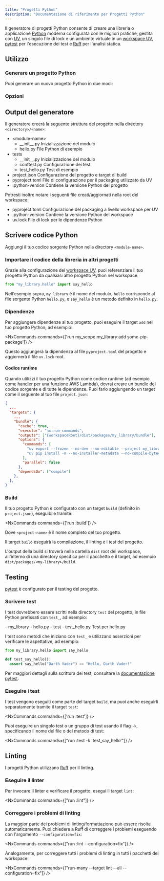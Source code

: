 ```yaml
---
title: "Progetti Python"
description: "Documentazione di riferimento per Progetti Python"
---
```





Il generatore di progetti Python consente di creare una libreria o applicazione [Python](https://www.python.org/) moderna configurata con le migliori pratiche, gestita con [UV](https://docs.astral.sh/uv/), un singolo file di lock e un ambiente virtuale in un [workspace UV](https://docs.astral.sh/uv/concepts/projects/workspaces/), [pytest](https://docs.pytest.org/en/stable/) per l'esecuzione dei test e [Ruff](https://docs.astral.sh/ruff/) per l'analisi statica.

## Utilizzo

### Generare un progetto Python

Puoi generare un nuovo progetto Python in due modi:

<RunGenerator generator="py#project" />

### Opzioni

<GeneratorParameters schema={schema} />

## Output del generatore

Il generatore creerà la seguente struttura del progetto nella directory `<directory>/<name>`:

<FileTree>

  - \<module-name>
    - \_\_init\_\_.py Inizializzazione del modulo
    - hello.py File Python di esempio
  - tests
    - \_\_init\_\_.py Inizializzazione del modulo  
    - conftest.py Configurazione dei test
    - test_hello.py Test di esempio
  - project.json Configurazione del progetto e target di build
  - pyproject.toml File di configurazione per il packaging utilizzato da UV
  - .python-version Contiene la versione Python del progetto

</FileTree>

Potresti inoltre notare i seguenti file creati/aggiornati nella root del workspace:

<FileTree>

  - pyproject.toml Configurazione del packaging a livello workspace per UV
  - .python-version Contiene la versione Python del workspace  
  - uv.lock File di lock per le dipendenze Python

</FileTree>

## Scrivere codice Python

Aggiungi il tuo codice sorgente Python nella directory `<module-name>`.

### Importare il codice della libreria in altri progetti

Grazie alla configurazione dei [workspace UV](https://docs.astral.sh/uv/concepts/projects/workspaces/), puoi referenziare il tuo progetto Python da qualsiasi altro progetto Python nel workspace:

```python title="packages/my_other_project/my_other_project/main.py"
from "my_library.hello" import say_hello
```

Nell'esempio sopra, `my_library` è il nome del modulo, `hello` corrisponde al file sorgente Python `hello.py`, e `say_hello` è un metodo definito in `hello.py`.

### Dipendenze

Per aggiungere dipendenze al tuo progetto, puoi eseguire il target `add` nel tuo progetto Python, ad esempio:

<NxCommands commands={['run my_scope.my_library:add some-pip-package']} />

Questo aggiungerà la dipendenza al file `pyproject.toml` del progetto e aggiornerà il file `uv.lock` root.

#### Codice runtime

Quando utilizzi il tuo progetto Python come codice runtime (ad esempio come handler per una funzione AWS Lambda), dovrai creare un bundle del codice sorgente e di tutte le dipendenze. Puoi farlo aggiungendo un target come il seguente al tuo file `project.json`:

```json title="project.json"
{
  ...
  "targets": {
    ...
    "bundle": {
      "cache": true,
      "executor": "nx:run-commands",
      "outputs": ["{workspaceRoot}/dist/packages/my_library/bundle"],
      "options": {
        "commands": [
          "uv export --frozen --no-dev --no-editable --project my_library -o dist/packages/my_library/bundle/requirements.txt",
          "uv pip install -n --no-installer-metadata --no-compile-bytecode --python-platform x86_64-manylinux2014 --python `uv python pin` --target dist/packages/my_library/bundle -r dist/packages/my_library/bundle/requirements.txt"
        ],
        "parallel": false
      },
      "dependsOn": ["compile"]
    },
  },
}
```

### Build

Il tuo progetto Python è configurato con un target `build` (definito in `project.json`), eseguibile tramite:

<NxCommands commands={['run <project-name>:build']} />

Dove `<project-name>` è il nome completo del tuo progetto.

Il target `build` eseguirà la compilazione, il linting e i test del progetto.

L'output della build si troverà nella cartella `dist` root del workspace, all'interno di una directory specifica per il pacchetto e il target, ad esempio `dist/packages/<my-library>/build`.

## Testing

[pytest](https://docs.pytest.org/en/stable/) è configurato per il testing del progetto.

### Scrivere test

I test dovrebbero essere scritti nella directory `test` del progetto, in file Python prefissati con `test_`, ad esempio:

<FileTree>
  - my_library
    - hello.py
  - test
    - test_hello.py Test per hello.py
</FileTree>

I test sono metodi che iniziano con `test_` e utilizzano asserzioni per verificare le aspettative, ad esempio:

```python title="test/test_hello.py"
from my_library.hello import say_hello

def test_say_hello():
  assert say_hello("Darth Vader") == "Hello, Darth Vader!"
```

Per maggiori dettagli sulla scrittura dei test, consultare la [documentazione pytest](https://docs.pytest.org/en/stable/how-to/assert.html#).

### Eseguire i test

I test vengono eseguiti come parte del target `build`, ma puoi anche eseguirli separatamente tramite il target `test`:

<NxCommands commands={['run <project-name>:test']} />

Puoi eseguire un singolo test o un gruppo di test usando il flag `-k`, specificando il nome del file o del metodo di test:

<NxCommands commands={["run <project-name>:test -k 'test_say_hello'"]} />

## Linting

I progetti Python utilizzano [Ruff](https://docs.astral.sh/ruff/) per il linting.

### Eseguire il linter

Per invocare il linter e verificare il progetto, esegui il target `lint`:

<NxCommands commands={["run <project-name>:lint"]} />

### Correggere i problemi di linting

La maggior parte dei problemi di linting/formattazione può essere risolta automaticamente. Puoi chiedere a Ruff di correggere i problemi eseguendo con l'argomento `--configuration=fix`:

<NxCommands commands={["run <project-name>:lint --configuration=fix"]} />

Analogamente, per correggere tutti i problemi di linting in tutti i pacchetti del workspace:

<NxCommands commands={["run-many --target lint --all --configuration=fix"]} />